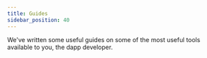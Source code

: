```yaml
---
title: Guides
sidebar_position: 40
---
```



We've written some useful guides on some of the most useful tools available to you, the dapp developer.

<DocCardList />
